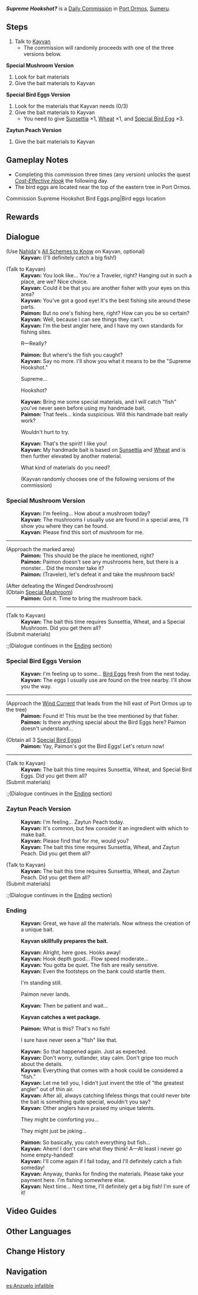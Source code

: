{{Quest Infobox
|type          = Commission
|image         = Commission Supreme Hookshot.png
|summary       = Give Kayvan the materials he needs to make his bait.
|startLocation = [[Port Ormos]], [[Sumeru]]
|region        = Sumeru
|area          = Ardravi Valley
|subarea       = Port Ormos
|prev          = 
|next          = [[Cost-Effective Hook]]
|requirement   = <!--Any quest that needs to be completed first-->
|other         = AR-Dependent Rewards
|characters    = Kayvan; Traveler; Paimon
|npc           = Kayvan
}}
'''''Supreme Hookshot?''''' is a [[Daily Commission]] in [[Port Ormos]], [[Sumeru]].

==Steps==
# Talk to [[Kayvan]]
#*The commission will randomly proceeds with one of the three versions below.
;'''Special Mushroom Version'''
# Look for bait materials
# Give the bait materials to Kayvan
;'''Special Bird Eggs Version'''
# Look for the materials that Kayvan needs (0/3)
# Give the bait materials to Kayvan
#*You need to give [[Sunsettia]] ×1, [[Wheat]] ×1, and [[Special Bird Egg]] ×3.
;'''Zaytun Peach Version'''
# Give the bait materials to Kayvan

==Gameplay Notes==
* Completing this commission three times (any version) unlocks the quest ''[[Cost-Effective Hook]]'' the following day.
* The bird eggs are located near the top of the eastern tree in Port Ormos.
<gallery>
Commission Supreme Hookshot Bird Eggs.png|Bird eggs location
</gallery>

==Rewards==
{{Commission Rewards|full}}

==Dialogue==
{{Quest Description|Kayvan the angler seems to be working tirelessly toward a certain goal...}}
{{Dialogue start}}

;(Use [[Nahida]]'s [[All Schemes to Know]] on Kayvan, optional)
:'''Kayvan:''' (I'll definitely catch a big fish!)

;(Talk to Kayvan)
:'''Kayvan:''' You look like... You're a Traveler, right? Hanging out in such a place, are we? Nice choice.
:'''Kayvan:''' Could it be that you are another fisher with your eyes on this area?
:'''Kayvan:''' You've got a good eye! It's the best fishing site around these parts.
:'''Paimon:''' But no one's fishing here, right? How can you be so certain?
:'''Kayvan:''' Well, because I can see things they can't.
:'''Kayvan:''' I'm the best angler here, and I have my own standards for fishing sites.
:{{DIcon}} R&mdash;Really?
:'''Paimon:''' But where's the fish you caught?
:'''Kayvan:''' Say no more. I'll show you what it means to be the "Supreme Hookshot."
:{{DIcon}} Supreme...
:{{DIcon}} Hookshot?
:'''Kayvan:''' Bring me some special materials, and I will catch "fish" you've never seen before using my handmade bait.
:'''Paimon:''' That feels... kinda suspicious. Will this handmade bait really work?
:{{DIcon}} Wouldn't hurt to try.
:'''Kayvan:''' That's the spirit! I like you!
:'''Kayvan:''' My handmade bait is based on [[Sunsettia]] and [[Wheat]] and is then further elevated by another material.
:{{DIcon}} What kind of materials do you need?
:;(Kayvan randomly chooses one of the following versions of the commission)
{{Dialogue end}}

===Special Mushroom Version===
{{Dialogue start}}
:'''Kayvan:''' I'm feeling... How about a mushroom today?
:'''Kayvan:''' The mushrooms I usually use are found in a special area, I'll show you where they can be found.
:'''Kayvan:''' Please find this sort of mushroom for me.
----
{{Quest Description|update|According to Kayvan, the bait this time requires one portion of Sunsettia and Wheat, respectively. He also asks the Traveler to go somewhere and pick a mushroom said to be very special...}}
;(Approach the marked area)
:'''Paimon:''' This should be the place he mentioned, right?
:'''Paimon:''' Paimon doesn't see any mushrooms here, but there is a monster... Did the monster take it?
:'''Paimon:''' (Traveler), let's defeat it and take the mushroom back!

;(After defeating the Winged Dendroshroom)
;(Obtain [[Special Mushroom]])
:'''Paimon:''' Got it. Time to bring the mushroom back.
----
;(Talk to Kayvan)
:'''Kayvan:''' The bait this time requires Sunsettia, Wheat, and a Special Mushroom. Did you get them all?
;(Submit materials)
:;(Dialogue continues in the [[#Ending|Ending]] section)
{{Dialogue end}}

===Special Bird Eggs Version===
{{Dialogue start}}
:'''Kayvan:''' I'm feeling up to some... [[Bird Egg]]s fresh from the nest today.
:'''Kayvan:''' The eggs I usually use are found on the tree nearby. I'll show you the way.
----
{{Quest Description|update|According to Kayvan, the bait this time requires one portion of Sunsettia and Wheat, respectively. He also asks the Traveler to go somewhere and get three bird eggs said to be very special...}}

;(Approach the [[Wind Current]] that leads from the hill east of Port Ormos up to the tree)
:'''Paimon:''' Found it! This must be the tree mentioned by that fisher.
:'''Paimon:''' Is there anything special about the Bird Eggs here? Paimon doesn't understand...

;(Obtain all 3 [[Special Bird Egg]]s)
:'''Paimon:''' Yay, Paimon's got the Bird Eggs! Let's return now!
----
;(Talk to Kayvan)
:'''Kayvan:''' The bait this time requires Sunsettia, Wheat, and Special Bird Eggs. Did you get them all?
;(Submit materials)
:;(Dialogue continues in the [[#Ending|Ending]] section)
{{Dialogue end}}

===Zaytun Peach Version===
{{Dialogue start}}
:'''Kayvan:''' I'm feeling... Zaytun Peach today.
:'''Kayvan:''' It's common, but few consider it an ingredient with which to make bait.
:'''Kayvan:''' Please find that for me, would you?
:'''Kayvan:''' The bait this time requires Sunsettia, Wheat, and Zaytun Peach. Did you get them all?
{{Dialogue end}}
{{Quest Description|update|According to Kayvan, the bait this time requires one portion of Sunsettia, Wheat, and Zaytun Peach respectively...}}
{{Dialogue start}}
;(Talk to Kayvan)
:'''Kayvan:''' The bait this time requires Sunsettia, Wheat, and Zaytun Peach. Did you get them all?
;(Submit materials)
:;(Dialogue continues in the [[#Ending|Ending]] section)
{{Dialogue end}}

===Ending===
{{Quest Description|update|Give the bait materials to Kayvan and see what fish he can catch...}}
{{Dialogue start}}
:'''Kayvan:''' Great, we have all the materials. Now witness the creation of a unique bait.

:'''Kayvan skillfully prepares the bait.'''

:'''Kayvan:''' Alright, here goes. Hooks away!
:'''Kayvan:''' Hook depth good... Flow speed moderate...
:'''Kayvan:''' You gotta be quiet. The fish are really sensitive.
:'''Kayvan:''' Even the footsteps on the bank could startle them.
:{{DIcon}} I'm standing still.
:{{DIcon}} Paimon never lands.
:'''Kayvan:''' Then be patient and wait...

:'''Kayvan catches a wet package.'''

:'''Paimon:''' What is this? That's no fish!
:{{DIcon}} I sure have never seen a "fish" like that.
:'''Kayvan:''' So that happened again. Just as expected.
:'''Kayvan:''' Don't worry, outlander, stay calm. Don't gripe too much about the details.
:'''Kayvan:''' Everything that comes with a hook could be considered a "fish."
:'''Kayvan:''' Let me tell you, I didn't just invent the title of "the greatest angler" out of thin air.
:'''Kayvan:''' After all, always catching lifeless things that could never bite the bait is something quite special, wouldn't you say?
:'''Kayvan:''' Other anglers have praised my unique talents.
:{{DIcon}} They might be comforting you...
:{{DIcon}} They might just be joking...
:'''Paimon:''' So basically, you catch everything but fish...
:'''Kayvan:''' Ahem! I don't care what they think! A&mdash;At least I never go home empty-handed!
:'''Kayvan:''' I'll come again if I fail today, and I'll definitely catch a fish someday!
:'''Kayvan:''' Anyway, thanks for finding the materials. Please take your payment here. I'm fishing somewhere else.
:'''Kayvan:''' Next time... Next time, I'll definitely get a big fish! I'm sure of it!
{{Dialogue end}}

==Video Guides==
{{EVT
|video1   = 5z5OjYqBzMM
|caption1 = Supreme Hookshot? Cost-Effective Hook The Hook's Unexpected Adventure Chain "Aha! What's on the Hook?" Achievement.
}}

==Other Languages==
{{Other Languages
|en      = Supreme Hookshot?
|zhs     = 鱼钩上的绝景？
|zhs_rm  = Yúgōu Shàng de Juéjǐng?
|zht     = 魚鉤上的絕景？
|zht_rm  = Yúgōu Shàng de Juéjǐng?
|zh_tl   = Superb Scenery on a Fishhook?
|ja      = 釣り針にある絶景？
|ja_rm   = Tsuribari ni Aru Zekkei?
|ja_tl   = Superb Scenery on a Fishhook?
|ko      = 낚싯바늘 끝의 절경?
|ko_rm   = Nakssitppaneul Kkeutui Jeolgyeong?
|ko_tl   = Wonderful Sight of End of Fishhook?
|es      = Anzuelo infalible
|es_tl   = Foolproof hook
|fr      = Le splendide hameçon ?
|fr_tl   = The Splendid Hook?
|ru      = Непревзойдённый улов?
|ru_tl   = Unsurpassed Catch?
|th      = ฉากปลาติดตะขอสุดประทับใจ?
|th_rm   = 
|th_tl   = 
|vi      = Tuyệt Cảnh Trên Lưỡi Câu?
|vi_tl   = 
|de      = Perfektion am Angelhaken?
|de_tl   = Perfection at the Fishhook?
|id      = Pemandangan Luar Biasa di Ujung Kail?
|id_tl   = Amazing View at the End of the Hook?
|pt      = Anzol Supremo?
|pt_tl   = 
|tr      = Usta Oltacı
|tr_tl   = 
|it      = Arpione supremo?
|it_tl   = 
}}

==Change History==
{{Change History|3.0}}

==Navigation==
{{Commission Navbox|Sumeru}}

[[es:Anzuelo infalible]]